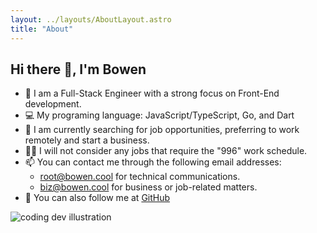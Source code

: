 ```yaml
---
layout: ../layouts/AboutLayout.astro
title: "About"
---
```


## Hi there 👋, I'm Bowen

- 🦄 I am a Full-Stack Engineer with a strong focus on Front-End development.
- 💻 My programing language: JavaScript/TypeScript, Go, and Dart
- 🔭 I am currently searching for job opportunities, preferring to work remotely and start a business.
- 🙅‍♂️ I will not consider any jobs that require the "996" work schedule.
- 📫 You can contact me through the following email addresses:
  - root@bowen.cool for technical communications.
  - biz@bowen.cool for business or job-related matters.
- 🔗 You can also follow me at [GitHub](https://github.com/bowencool)

<div>
  <img
    src="/assets/dev.svg"
    class="mx-auto sm:w-1/2"
    alt="coding dev illustration"
  />
</div>

